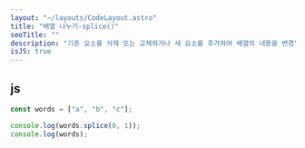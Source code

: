 ```yaml
---
layout: "~/layouts/CodeLayout.astro"
title: "배열 나누기-splice()"
seoTitle: ""
description: "기존 요소를 삭제 또는 교체하거나 새 요소를 추가하여 배열의 내용을 변경"
isJS: true
---
```


## js

```js
const words = ["a", "b", "c"];

console.log(words.splice(0, 1));
console.log(words);
```
